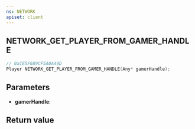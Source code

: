 ```yaml
---
ns: NETWORK
apiset: client
---
```

## NETWORK_GET_PLAYER_FROM_GAMER_HANDLE

```c
// 0xCE5F689CF5A0A49D
Player NETWORK_GET_PLAYER_FROM_GAMER_HANDLE(Any* gamerHandle);
```


## Parameters
* **gamerHandle**:

## Return value